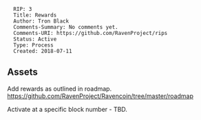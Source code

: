 <pre>
  RIP: 3
  Title: Rewards
  Author: Tron Black
  Comments-Summary: No comments yet.
  Comments-URI: https://github.com/RavenProject/rips
  Status: Active
  Type: Process
  Created: 2018-07-11
</pre>

==Assets==

Add rewards as outlined in roadmap.
https://github.com/RavenProject/Ravencoin/tree/master/roadmap

Activate at a specific block number - TBD.

